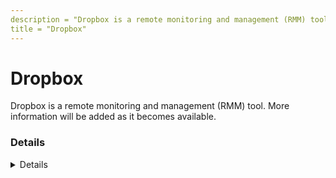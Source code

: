 ```yaml
---
description = "Dropbox is a remote monitoring and management (RMM) tool. More information will be added as it becomes available."
title = "Dropbox"
---
```




# Dropbox

Dropbox is a remote monitoring and management (RMM) tool. More information will be added as it becomes available.

### Details
<Details author={""}
         category={""}
         created={""}
         website={""}
         lastModified={""}
         privileges={""}
         free={ "" }
         verification={""}
/>

#### Installation Paths
<Card code={ ["C:\\Program Files (x86)\\Dropbox\\Client\\*", "*\\Dropbox\\Client\\*", "*\\Dropbox.exe", "*Users\\*\\Dropbox\\bin\\"] }/>





### Forensic Artifacts








### Detections
- Detects potential processes activity of Dropbox RMM tool
  - [Sigma Rule](https://github.com/magicsword-io/LOLRMM/blob/main/detections/sigma/dropbox_processes_sigma.yml)


